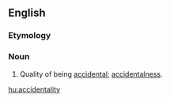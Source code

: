==English==

===Etymology===
{{suffix|accident|ality}}

===Noun===
{{infl|en|noun}}

# {{rare}} Quality of being [[accidental]]; [[accidentalness]].

[[hu:accidentality]]